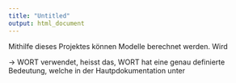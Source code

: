 ```yaml
---
title: "Untitled"
output: html_document
---
```


Mithilfe dieses Projektes können Modelle berechnet werden. Wird

-> WORT verwendet, heisst das, WORT hat eine genau definierte Bedeutung, welche
in der Hautpdokumentation unter

